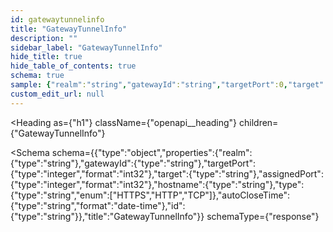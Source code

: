 ```yaml
---
id: gatewaytunnelinfo
title: "GatewayTunnelInfo"
description: ""
sidebar_label: "GatewayTunnelInfo"
hide_title: true
hide_table_of_contents: true
schema: true
sample: {"realm":"string","gatewayId":"string","targetPort":0,"target":"string","assignedPort":0,"hostname":"string","type":"HTTPS","autoCloseTime":"2024-07-29T15:51:28.071Z","id":"string"}
custom_edit_url: null
---
```



<Heading
  as={"h1"}
  className={"openapi__heading"}
  children={"GatewayTunnelInfo"}
>
</Heading>





<Schema
  schema={{"type":"object","properties":{"realm":{"type":"string"},"gatewayId":{"type":"string"},"targetPort":{"type":"integer","format":"int32"},"target":{"type":"string"},"assignedPort":{"type":"integer","format":"int32"},"hostname":{"type":"string"},"type":{"type":"string","enum":["HTTPS","HTTP","TCP"]},"autoCloseTime":{"type":"string","format":"date-time"},"id":{"type":"string"}},"title":"GatewayTunnelInfo"}}
  schemaType={"response"}
>
  
</Schema>
            